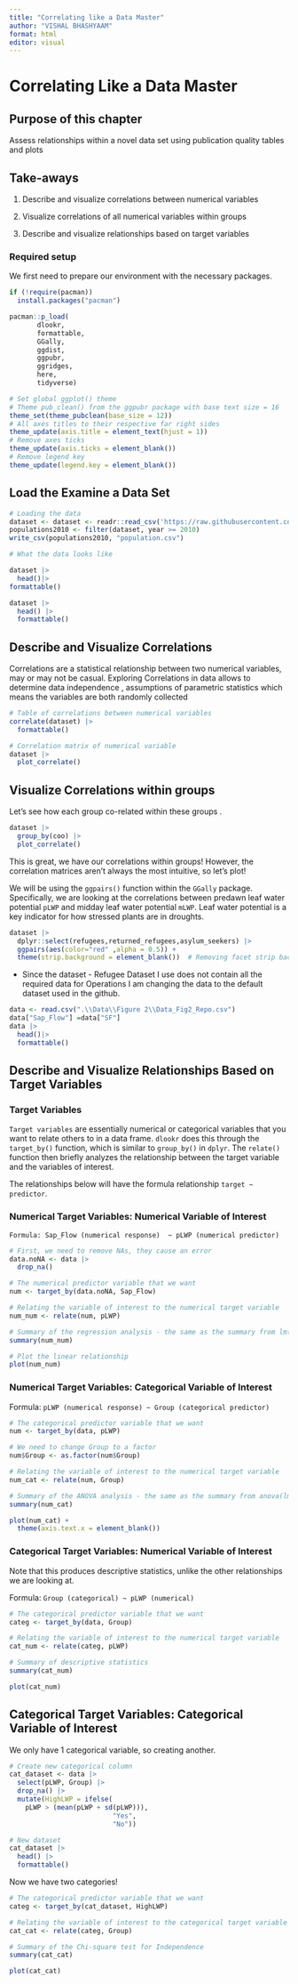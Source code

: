 ```yaml
---
title: "Correlating like a Data Master"
author: "VISHAL BHASHYAAM"
format: html
editor: visual
---
```


# Correlating Like a Data Master

## Purpose of this chapter

Assess relationships within a novel data set using publication quality tables and plots

## Take-aways

1.  Describe and visualize correlations between numerical variables

2.  Visualize correlations of all numerical variables within groups

3.  Describe and visualize relationships based on target variables

### Required setup

We first need to prepare our environment with the necessary packages.

```r
if (!require(pacman))
  install.packages("pacman")

pacman::p_load(
       dlookr,
       formattable,
       GGally,
       ggdist,
       ggpubr,
       ggridges,
       here,
       tidyverse)

# Set global ggplot() theme
# Theme pub_clean() from the ggpubr package with base text size = 16
theme_set(theme_pubclean(base_size = 12)) 
# All axes titles to their respective far right sides
theme_update(axis.title = element_text(hjust = 1))
# Remove axes ticks
theme_update(axis.ticks = element_blank()) 
# Remove legend key
theme_update(legend.key = element_blank())
```

## **Load the Examine a Data Set**

```r
# Loading the data 
dataset <- dataset <- readr::read_csv('https://raw.githubusercontent.com/rfordatascience/tidytuesday/master/data/2023/2023-08-22/population.csv')
populations2010 <- filter(dataset, year >= 2010)
write_csv(populations2010, "population.csv")
```

```r
# What the data looks like 

dataset |>
  head()|>
formattable()

dataset |>
  head() |>
  formattable()
```

## Describe and Visualize Correlations

Correlations are a statistical relationship between two numerical variables, may or may not be casual. Exploring Correlations in data allows to determine data independence , assumptions of parametric statistics which means the variables are both randomly collected

```r
# Table of correlations between numerical variables
correlate(dataset) |>
  formattable()
```

```r
# Correlation matrix of numerical variable 
dataset |>
  plot_correlate()
```

## Visualize Correlations within groups

Let's see how each group co-related within these groups .

```r
dataset |>
  group_by(coo) |>
  plot_correlate()
```

This is great, we have our correlations within groups! However, the correlation matrices aren't always the most intuitive, so let's plot!

We will be using the `ggpairs()` function within the `GGally` package. Specifically, we are looking at the correlations between predawn leaf water potential `pLWP` and midday leaf water potential `mLWP`. Leaf water potential is a key indicator for how stressed plants are in droughts.

```r
dataset |> 
  dplyr::select(refugees,returned_refugees,asylum_seekers) |>
  ggpairs(aes(color="red" ,alpha = 0.5)) +
  theme(strip.background = element_blank())  # Removing facet strip backgrounds

```

-   Since the dataset - Refugee Dataset I use does not contain all the required data for Operations I am changing the data to the default dataset used in the github.

```r
data <- read.csv(".\\Data\\Figure 2\\Data_Fig2_Repo.csv")
data["Sap_Flow"] =data["SF"]
data |>
  head()|>
  formattable()
```

## Describe and Visualize Relationships Based on Target Variables

### Target Variables

`Target variables` are essentially numerical or categorical variables that you want to relate others to in a data frame. `dlookr` does this through the `target_by()` function, which is similar to `group_by()` in `dplyr`. The `relate()` function then briefly analyzes the relationship between the target variable and the variables of interest.

The relationships below will have the formula relationship `target ~ predictor`.

### Numerical Target Variables: Numerical Variable of Interest

`Formula: Sap_Flow (numerical response)  ~ pLWP (numerical predictor)`

```r
# First, we need to remove NAs, they cause an error
data.noNA <- data |> 
  drop_na()

# The numerical predictor variable that we want
num <- target_by(data.noNA, Sap_Flow)

# Relating the variable of interest to the numerical target variable
num_num <- relate(num, pLWP)

# Summary of the regression analysis - the same as the summary from lm(Formula)
summary(num_num)


```

```r
# Plot the linear relationship
plot(num_num) 

```

### **Numerical Target Variables: Categorical Variable of Interest**

Formula: `pLWP (numerical response) ~ Group (categorical predictor)`

```r
# The categorical predictor variable that we want
num <- target_by(data, pLWP) 

# We need to change Group to a factor
num$Group <- as.factor(num$Group)

# Relating the variable of interest to the numerical target variable
num_cat <- relate(num, Group)

# Summary of the ANOVA analysis - the same as the summary from anova(lm(Formula))
summary(num_cat)

```

```r
plot(num_cat) + 
  theme(axis.text.x = element_blank())
```

### Categorical Target Variables: Numerical Variable of Interest

Note that this produces descriptive statistics, unlike the other relationships we are looking at.

Formula: `Group (categorical) ~ pLWP (numerical)`

```r
# The categorical predictor variable that we want
categ <- target_by(data, Group)

# Relating the variable of interest to the numerical target variable
cat_num <- relate(categ, pLWP)

# Summary of descriptive statistics
summary(cat_num)
```

```r
plot(cat_num)
```

## Categorical Target Variables: Categorical Variable of Interest

We only have 1 categorical variable, so creating another.

```r
# Create new categorical column
cat_dataset <- data |>
  select(pLWP, Group) |>
  drop_na() |>
  mutate(HighLWP = ifelse(
    pLWP > (mean(pLWP + sd(pLWP))), 
                          "Yes", 
                          "No"))

# New dataset 
cat_dataset |>
  head() |>
  formattable()


```

Now we have two categories!

```r
# The categorical predictor variable that we want
categ <- target_by(cat_dataset, HighLWP)

# Relating the variable of interest to the categorical target variable
cat_cat <- relate(categ, Group)

# Summary of the Chi-square test for Independence
summary(cat_cat)
```

```r
plot(cat_cat)
```
